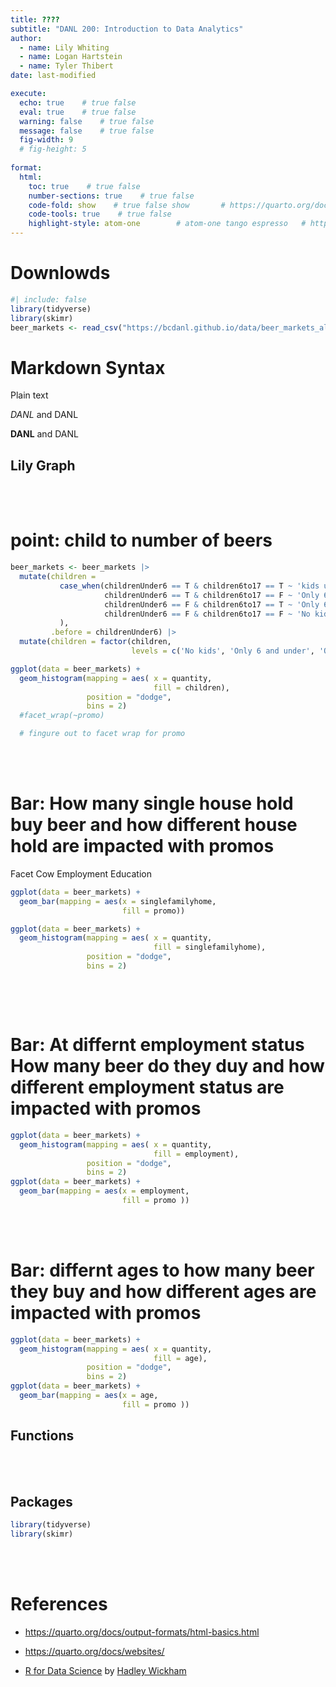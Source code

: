 ```yaml
---
title: ???? 
subtitle: "DANL 200: Introduction to Data Analytics"
author: 
  - name: Lily Whiting
  - name: Logan Hartstein
  - name: Tyler Thibert
date: last-modified

execute: 
  echo: true    # true false
  eval: true    # true false
  warning: false    # true false
  message: false    # true false
  fig-width: 9
  # fig-height: 5
  
format: 
  html:
    toc: true    # true false
    number-sections: true    # true false
    code-fold: show    # true false show       # https://quarto.org/docs/output-formats/html-code.html
    code-tools: true    # true false
    highlight-style: atom-one        # atom-one tango espresso   # https://quarto.org/docs/output-formats/html-code.html#highlighting
---
```


# Downlowds
```r
#| include: false
library(tidyverse)
library(skimr)
beer_markets <- read_csv("https://bcdanl.github.io/data/beer_markets_all.csv")
```

# Markdown Syntax

Plain text

*DANL* and DANL

**DANL** and DANL


## Lily Graph

<br><br>


# point: child to number of beers 
```r
beer_markets <- beer_markets |> 
  mutate(children = 
           case_when(childrenUnder6 == T & children6to17 == T ~ 'kids under 6 to 17',
                     childrenUnder6 == T & children6to17 == F ~ 'Only 6 and under',
                     childrenUnder6 == F & children6to17 == T ~ 'Only 6 to 17',
                     childrenUnder6 == F & children6to17 == F ~ 'No kids'
           ),
         .before = childrenUnder6) |> 
  mutate(children = factor(children,
                           levels = c('No kids', 'Only 6 and under', 'Only 6 to 17','kids under 6 to 17')))

ggplot(data = beer_markets) +
  geom_histogram(mapping = aes( x = quantity,
                                fill = children),
                 position = "dodge",
                 bins = 2)
  #facet_wrap(~promo)

  # fingure out to facet wrap for promo
```

<br><br>

# Bar: How many single house hold buy beer and how  different house hold are impacted with promos
Facet 
Cow
Employment 
Education
```r
ggplot(data = beer_markets) +
  geom_bar(mapping = aes(x = singlefamilyhome,
                         fill = promo))

ggplot(data = beer_markets) +
  geom_histogram(mapping = aes( x = quantity,
                                fill = singlefamilyhome),
                 position = "dodge",
                 bins = 2)



```


<br><br>


# Bar: At differnt employment status How many beer do they duy and how  different employment status are impacted with promos
```r
ggplot(data = beer_markets) +
  geom_histogram(mapping = aes( x = quantity,
                                fill = employment),
                 position = "dodge",
                 bins = 2)
ggplot(data = beer_markets) +
  geom_bar(mapping = aes(x = employment,
                         fill = promo ))
```
<br><br>

# Bar:  differnt ages to how  many beer they buy and how  different ages are impacted with promos

```r
ggplot(data = beer_markets) +
  geom_histogram(mapping = aes( x = quantity,
                                fill = age),
                 position = "dodge",
                 bins = 2)
ggplot(data = beer_markets) +
  geom_bar(mapping = aes(x = age,
                         fill = promo ))
```










## Functions


<br><br>

## Packages

```r
library(tidyverse)
library(skimr)
```

<br><br>


# References

- [https://quarto.org/docs/output-formats/html-basics.html](https://quarto.org/docs/output-formats/html-basics.html)

- [https://quarto.org/docs/websites/](https://quarto.org/docs/websites/)

- [R for Data Science](http://r4ds.hadley.nz) by [Hadley Wickham](https://hadley.nz)

